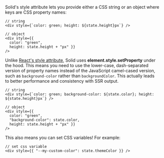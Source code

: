 <Title>style</Title>

Solid's style attribute lets you provide either a CSS string or an object where keys are CSS property names:

```tsx
// string
<div style={`color: green; height: ${state.height}px`} />

// object
<div style={{
  color: "green",
  height: state.height + "px" }}
/>
```

Unlike [React's style attribute](https://reactjs.org/docs/dom-elements.html#style), Solid uses __element.style.setProperty__ under the hood. This means you need to use the lower-case, dash-separated version of property names instead of the JavaScript camel-cased version, such as `background-color` rather than `backgroundColor`. This actually leads to better performance and consistency with SSR output.

```tsx
// string
<div style={`color: green; background-color: ${state.color}; height: ${state.height}px`} />

// object
<div style={{
  color: "green",
  "background-color": state.color,
  height: state.height + "px" }}
/>
```

This also means you can set CSS variables! For example:

```tsx
// set css variable
<div style={{ "--my-custom-color": state.themeColor }} />
```